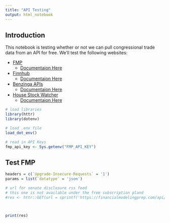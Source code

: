 ```yaml
---
title: "API Testing"
output: html_notebook
---
```


## Introduction

This notebook is testing whether or not we can pull congressional trade data from an API for free. We'll test the following websites:

- [FMP](https://site.financialmodelingprep.com/)
  - [Documentaion Here](https://site.financialmodelingprep.com/developer/docs#senate)
- [Finnhub](https://finnhub.io/)
  - [Documentaion Here](https://finnhub.io/docs/api/congressional-trading)
- [Benzinga APIs](https://www.benzinga.com/apis/)
  - [Documentaion Here](https://www.benzinga.com/apis/cloud-product/government-trades/)
- [House Stock Watcher](https://housestockwatcher.com/)
  - [Documentaion Here](https://housestockwatcher.com/api)

```r
# load libraries
library(httr)
library(dotenv)

# load .env file
load_dot_env()

# read in API Keys
fmp_api_key <- Sys.getenv("FMP_API_KEY")
```

## Test FMP

```r
headers = c(`Upgrade-Insecure-Requests` = '1')
params = list(`datatype` = 'json')

# url for senate disclosure rss feed
# this one is not available under the free subscription pland
#res <- httr::GET(url = sprintf('https://financialmodelingprep.com/api/v4/senate-disclosure-rss-feed?page=0&apikey=%s', fmp_api_key), httr::add_headers(.headers=headers), query = params)



print(res)
```

